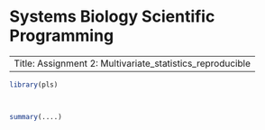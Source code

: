 # Systems Biology Scientific Programming

---
Title: Assignment 2: Multivariate_statistics_reproducible
---

```r
library(pls)
```


```r

```


```r

```


```r

summary(....)
```


```r

```


```r

```


```r

```


```r

```


